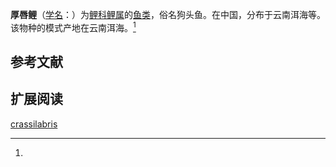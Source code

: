 {{Speciesbox
| name = 厚唇鲤
| status = 
| status_system = 
| image = 
| genus = Cyprinus
| species = crassilabris
| authority = Chen et Hwang, 1977<ref name='id6283'>{{cite web| url =http://www.bioinfo.cn/db05/BjdwSpecies.php?action=view&id=6283| title =厚唇鲤| work =中国动物物种编目数据库| publisher =中国科学院微生物研究所| author =中国科学院动物研究所| accessdate =2009-04-11| deadurl =yes| archiveurl =https://web.archive.org/web/20160305042302/http://www.bioinfo.cn/db05/BjdwSpecies.php?action=view&id=6283| archivedate =2016-03-05}}</ref>
}}

'''厚唇鲤'''（[[学名|学名]]：{{lang|la|''Cyprinus crassilabris''}}）为[[鲤科|鲤科]][[鲤属|鲤属]]的[[鱼类|鱼类]]，俗名狗头鱼。在中国，分布于云南洱海等。该物种的模式产地在云南洱海。<ref name='id6283'/>

== 参考文献 ==
{{reflist}}

== 扩展阅读 ==
{{refbegin}}
{{wikispecies-inline|Cyprinus crassilabris|厚唇鲤}}
{{refend}}

[[Category:鲤属|crassilabris]]


{{鯉形目小作品}}